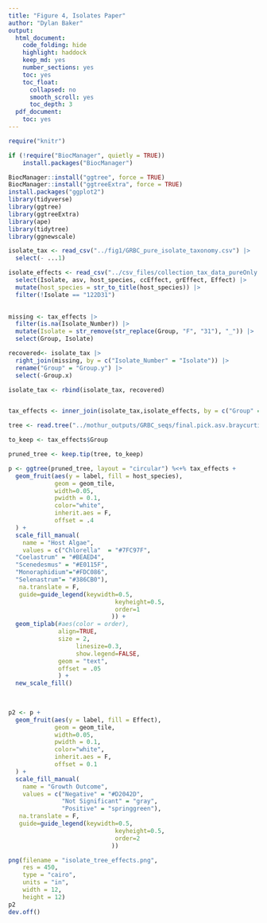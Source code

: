 ```yaml
---
title: "Figure 4, Isolates Paper"
author: "Dylan Baker"
output:
  html_document:
    code_folding: hide
    highlight: haddock
    keep_md: yes
    number_sections: yes
    toc: yes
    toc_float:
      collapsed: no
      smooth_scroll: yes
      toc_depth: 3
  pdf_document:
    toc: yes
---
```


```r
require("knitr")

if (!require("BiocManager", quietly = TRUE))
    install.packages("BiocManager")

BiocManager::install("ggtree", force = TRUE)
BiocManager::install("ggtreeExtra", force = TRUE)
install.packages("ggplot2")
library(tidyverse)
library(ggtree)
library(ggtreeExtra)
library(ape)
library(tidytree)
library(ggnewscale)
```

```r
isolate_tax <- read_csv("../fig1/GRBC_pure_isolate_taxonomy.csv") |>
  select(- ...1)

isolate_effects <- read_csv("../csv_files/collection_tax_data_pureOnly.csv") |>
  select(Isolate, asv, host_species, ccEffect, grEffect, Effect) |>
  mutate(host_species = str_to_title(host_species)) |>
  filter(!Isolate == "122D31")
  

missing <- tax_effects |>
  filter(is.na(Isolate_Number)) |>
  mutate(Isolate = str_remove(str_replace(Group, "F", "31"), "_")) |>
  select(Group, Isolate)

recovered<- isolate_tax |>
  right_join(missing, by = c("Isolate_Number" = "Isolate")) |>
  rename("Group" = "Group.y") |>
  select(-Group.x)

isolate_tax <- rbind(isolate_tax, recovered)


tax_effects <- inner_join(isolate_tax,isolate_effects, by = c("Group" = "Isolate", "asv", "host_species"))

tree <- read.tree("../mothur_outputs/GRBC_seqs/final.pick.asv.braycurtis.ASV.tre")

to_keep <- tax_effects$Group

pruned_tree <- keep.tip(tree, to_keep)

p <- ggtree(pruned_tree, layout = "circular") %<+% tax_effects +
  geom_fruit(aes(y = label, fill = host_species),
             geom = geom_tile,
             width=0.05,
             pwidth = 0.1,
             color="white",
             inherit.aes = F,
             offset = .4
  ) +
  scale_fill_manual(
    name = "Host Algae",
    values = c("Chlorella"  = "#7FC97F",
  "Coelastrum" = "#BEAED4",
  "Scenedesmus" = "#E0115F",
  "Monoraphidium"="#FDC086",
  "Selenastrum"= "#386CB0"),
   na.translate = F,
   guide=guide_legend(keywidth=0.5,
                              keyheight=0.5,
                              order=1
                             )) +
  geom_tiplab(#aes(color = order),
              align=TRUE,
              size = 2,
                   linesize=0.3,
                   show.legend=FALSE,
              geom = "text",
              offset = .05
              ) +
  new_scale_fill()
  
  

p2 <- p + 
  geom_fruit(aes(y = label, fill = Effect),
             geom = geom_tile,
             width=0.05,
             pwidth = 0.1,
             color="white",
             inherit.aes = F,
             offset = 0.1
  ) +
  scale_fill_manual(
    name = "Growth Outcome",
    values = c("Negative" = "#D2042D",
               "Not Significant" = "gray", 
               "Positive" = "springgreen"),
   na.translate = F,
   guide=guide_legend(keywidth=0.5,
                              keyheight=0.5,
                              order=2
                             ))

png(filename = "isolate_tree_effects.png",
    res = 450,
    type = "cairo",
    units = "in",
    width = 12,
    height = 12)
p2
dev.off()
```
